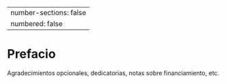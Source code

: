 ﻿---
number-sections: false
numbered: false
---

# Prefacio {.unnumbered}

Agradecimientos opcionales, dedicatorias, notas sobre financiamiento, etc.

::: {=latex}
\mainmatter
:::
